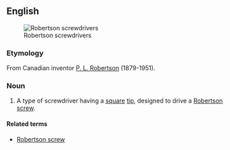 ==English==
{{wikipedia}}
[[Image:Robertson_screwdrivers.jpg|thumb|Robertson screwdrivers]]

===Etymology===
From Canadian inventor [[w:P._L._Robertson|P. L. Robertson]] (1879-1951).

===Noun===
{{en-noun|head=[[Robertson]] [[screwdriver]]}}

# {{label|en|chiefly|Canada}} A type of screwdriver having a [[square]] [[tip]], designed to drive a [[Robertson screw]].

====Related terms====
* [[Robertson screw]]